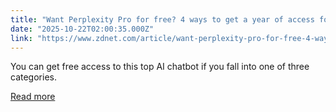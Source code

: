 ```yaml
---
title: "Want Perplexity Pro for free? 4 ways to get a year of access for $0 (a $200 value)"
date: "2025-10-22T02:00:35.000Z"
link: "https://www.zdnet.com/article/want-perplexity-pro-for-free-4-ways-to-get-a-year-of-access-for-0-a-200-value/"
---
```


You can get free access to this top AI chatbot if you fall into one of three categories.

[Read more](https://www.zdnet.com/article/want-perplexity-pro-for-free-4-ways-to-get-a-year-of-access-for-0-a-200-value/)

